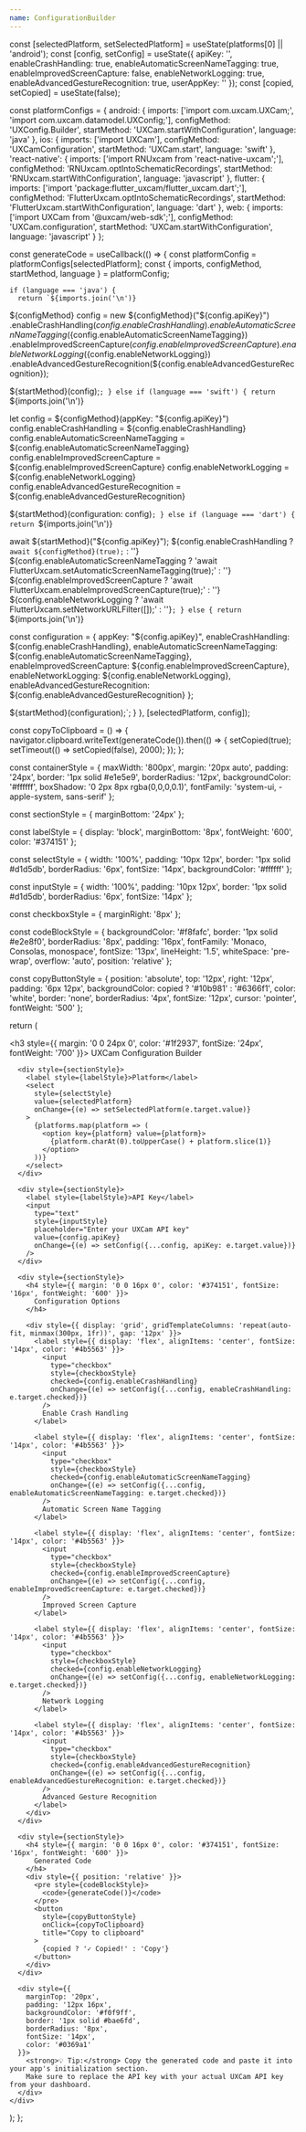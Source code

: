 ```yaml
---
name: ConfigurationBuilder
---
```


  const [selectedPlatform, setSelectedPlatform] = useState(platforms[0] || 'android');
  const [config, setConfig] = useState({
    apiKey: '',
    enableCrashHandling: true,
    enableAutomaticScreenNameTagging: true,
    enableImprovedScreenCapture: false,
    enableNetworkLogging: true,
    enableAdvancedGestureRecognition: true,
    userAppKey: ''
  });
  const [copied, setCopied] = useState(false);

  const platformConfigs = {
    android: {
      imports: ['import com.uxcam.UXCam;', 'import com.uxcam.datamodel.UXConfig;'],
      configMethod: 'UXConfig.Builder',
      startMethod: 'UXCam.startWithConfiguration',
      language: 'java'
    },
    ios: {
      imports: ['import UXCam'],
      configMethod: 'UXCamConfiguration',
      startMethod: 'UXCam.start',
      language: 'swift'
    },
    'react-native': {
      imports: ['import RNUxcam from \'react-native-uxcam\';'],
      configMethod: 'RNUxcam.optIntoSchematicRecordings',
      startMethod: 'RNUxcam.startWithConfiguration',
      language: 'javascript'
    },
    flutter: {
      imports: ['import \'package:flutter_uxcam/flutter_uxcam.dart\';'],
      configMethod: 'FlutterUxcam.optIntoSchematicRecordings',
      startMethod: 'FlutterUxcam.startWithConfiguration',
      language: 'dart'
    },
    web: {
      imports: ['import UXCam from \'@uxcam/web-sdk\';'],
      configMethod: 'UXCam.configuration',
      startMethod: 'UXCam.startWithConfiguration',
      language: 'javascript'
    }
  };

  const generateCode = useCallback(() => {
    const platformConfig = platformConfigs[selectedPlatform];
    const { imports, configMethod, startMethod, language } = platformConfig;

    if (language === 'java') {
      return `${imports.join('\n')}

${configMethod} config = new ${configMethod}("${config.apiKey}")
    .enableCrashHandling(${config.enableCrashHandling})
    .enableAutomaticScreenNameTagging(${config.enableAutomaticScreenNameTagging})
    .enableImprovedScreenCapture(${config.enableImprovedScreenCapture})
    .enableNetworkLogging(${config.enableNetworkLogging})
    .enableAdvancedGestureRecognition(${config.enableAdvancedGestureRecognition});

${startMethod}(config);`;
    } else if (language === 'swift') {
      return `${imports.join('\n')}

let config = ${configMethod}(appKey: "${config.apiKey}")
config.enableCrashHandling = ${config.enableCrashHandling}
config.enableAutomaticScreenNameTagging = ${config.enableAutomaticScreenNameTagging}
config.enableImprovedScreenCapture = ${config.enableImprovedScreenCapture}
config.enableNetworkLogging = ${config.enableNetworkLogging}
config.enableAdvancedGestureRecognition = ${config.enableAdvancedGestureRecognition}

${startMethod}(configuration: config)`;
    } else if (language === 'dart') {
      return `${imports.join('\n')}

await ${startMethod}("${config.apiKey}");
${config.enableCrashHandling ? `await ${configMethod}(true);` : ''}
${config.enableAutomaticScreenNameTagging ? 'await FlutterUxcam.setAutomaticScreenNameTagging(true);' : ''}
${config.enableImprovedScreenCapture ? 'await FlutterUxcam.enableImprovedScreenCapture(true);' : ''}
${config.enableNetworkLogging ? 'await FlutterUxcam.setNetworkURLFilter([]);' : ''}`;
    } else {
      return `${imports.join('\n')}

const configuration = {
  appKey: "${config.apiKey}",
  enableCrashHandling: ${config.enableCrashHandling},
  enableAutomaticScreenNameTagging: ${config.enableAutomaticScreenNameTagging},
  enableImprovedScreenCapture: ${config.enableImprovedScreenCapture},
  enableNetworkLogging: ${config.enableNetworkLogging},
  enableAdvancedGestureRecognition: ${config.enableAdvancedGestureRecognition}
};

${startMethod}(configuration);`;
    }
  }, [selectedPlatform, config]);

  const copyToClipboard = () => {
    navigator.clipboard.writeText(generateCode()).then(() => {
      setCopied(true);
      setTimeout(() => setCopied(false), 2000);
    });
  };

  const containerStyle = {
    maxWidth: '800px',
    margin: '20px auto',
    padding: '24px',
    border: '1px solid #e1e5e9',
    borderRadius: '12px',
    backgroundColor: '#ffffff',
    boxShadow: '0 2px 8px rgba(0,0,0,0.1)',
    fontFamily: 'system-ui, -apple-system, sans-serif'
  };

  const sectionStyle = {
    marginBottom: '24px'
  };

  const labelStyle = {
    display: 'block',
    marginBottom: '8px',
    fontWeight: '600',
    color: '#374151'
  };

  const selectStyle = {
    width: '100%',
    padding: '10px 12px',
    border: '1px solid #d1d5db',
    borderRadius: '6px',
    fontSize: '14px',
    backgroundColor: '#ffffff'
  };

  const inputStyle = {
    width: '100%',
    padding: '10px 12px',
    border: '1px solid #d1d5db',
    borderRadius: '6px',
    fontSize: '14px'
  };

  const checkboxStyle = {
    marginRight: '8px'
  };

  const codeBlockStyle = {
    backgroundColor: '#f8fafc',
    border: '1px solid #e2e8f0',
    borderRadius: '8px',
    padding: '16px',
    fontFamily: 'Monaco, Consolas, monospace',
    fontSize: '13px',
    lineHeight: '1.5',
    whiteSpace: 'pre-wrap',
    overflow: 'auto',
    position: 'relative'
  };

  const copyButtonStyle = {
    position: 'absolute',
    top: '12px',
    right: '12px',
    padding: '6px 12px',
    backgroundColor: copied ? '#10b981' : '#6366f1',
    color: 'white',
    border: 'none',
    borderRadius: '4px',
    fontSize: '12px',
    cursor: 'pointer',
    fontWeight: '500'
  };

  return (
    <div style={containerStyle}>
      <h3 style={{ margin: '0 0 24px 0', color: '#1f2937', fontSize: '24px', fontWeight: '700' }}>
        UXCam Configuration Builder
      </h3>
      
      <div style={sectionStyle}>
        <label style={labelStyle}>Platform</label>
        <select 
          style={selectStyle}
          value={selectedPlatform}
          onChange={(e) => setSelectedPlatform(e.target.value)}
        >
          {platforms.map(platform => (
            <option key={platform} value={platform}>
              {platform.charAt(0).toUpperCase() + platform.slice(1)}
            </option>
          ))}
        </select>
      </div>

      <div style={sectionStyle}>
        <label style={labelStyle}>API Key</label>
        <input
          type="text"
          style={inputStyle}
          placeholder="Enter your UXCam API key"
          value={config.apiKey}
          onChange={(e) => setConfig({...config, apiKey: e.target.value})}
        />
      </div>

      <div style={sectionStyle}>
        <h4 style={{ margin: '0 0 16px 0', color: '#374151', fontSize: '16px', fontWeight: '600' }}>
          Configuration Options
        </h4>
        
        <div style={{ display: 'grid', gridTemplateColumns: 'repeat(auto-fit, minmax(300px, 1fr))', gap: '12px' }}>
          <label style={{ display: 'flex', alignItems: 'center', fontSize: '14px', color: '#4b5563' }}>
            <input
              type="checkbox"
              style={checkboxStyle}
              checked={config.enableCrashHandling}
              onChange={(e) => setConfig({...config, enableCrashHandling: e.target.checked})}
            />
            Enable Crash Handling
          </label>
          
          <label style={{ display: 'flex', alignItems: 'center', fontSize: '14px', color: '#4b5563' }}>
            <input
              type="checkbox"
              style={checkboxStyle}
              checked={config.enableAutomaticScreenNameTagging}
              onChange={(e) => setConfig({...config, enableAutomaticScreenNameTagging: e.target.checked})}
            />
            Automatic Screen Name Tagging
          </label>
          
          <label style={{ display: 'flex', alignItems: 'center', fontSize: '14px', color: '#4b5563' }}>
            <input
              type="checkbox"
              style={checkboxStyle}
              checked={config.enableImprovedScreenCapture}
              onChange={(e) => setConfig({...config, enableImprovedScreenCapture: e.target.checked})}
            />
            Improved Screen Capture
          </label>
          
          <label style={{ display: 'flex', alignItems: 'center', fontSize: '14px', color: '#4b5563' }}>
            <input
              type="checkbox"
              style={checkboxStyle}
              checked={config.enableNetworkLogging}
              onChange={(e) => setConfig({...config, enableNetworkLogging: e.target.checked})}
            />
            Network Logging
          </label>
          
          <label style={{ display: 'flex', alignItems: 'center', fontSize: '14px', color: '#4b5563' }}>
            <input
              type="checkbox"
              style={checkboxStyle}
              checked={config.enableAdvancedGestureRecognition}
              onChange={(e) => setConfig({...config, enableAdvancedGestureRecognition: e.target.checked})}
            />
            Advanced Gesture Recognition
          </label>
        </div>
      </div>

      <div style={sectionStyle}>
        <h4 style={{ margin: '0 0 16px 0', color: '#374151', fontSize: '16px', fontWeight: '600' }}>
          Generated Code
        </h4>
        <div style={{ position: 'relative' }}>
          <pre style={codeBlockStyle}>
            <code>{generateCode()}</code>
          </pre>
          <button
            style={copyButtonStyle}
            onClick={copyToClipboard}
            title="Copy to clipboard"
          >
            {copied ? '✓ Copied!' : 'Copy'}
          </button>
        </div>
      </div>
      
      <div style={{ 
        marginTop: '20px', 
        padding: '12px 16px', 
        backgroundColor: '#f0f9ff', 
        border: '1px solid #bae6fd',
        borderRadius: '8px',
        fontSize: '14px',
        color: '#0369a1'
      }}>
        <strong>💡 Tip:</strong> Copy the generated code and paste it into your app's initialization section. 
        Make sure to replace the API key with your actual UXCam API key from your dashboard.
      </div>
    </div>
  );
};

<ConfigurationBuilder />